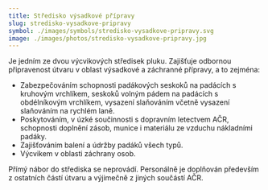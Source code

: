 ```yaml
---
title: Středisko výsadkové přípravy
slug: stredisko-vysadkove-pripravy
symbol: ./images/symbols/stredisko-vysadkove-pripravy.svg
image: ./images/photos/stredisko-vysadkove-pripravy.jpg
---
```


Je jedním ze dvou výcvikových středisek pluku. Zajišťuje odbornou připravenost útvaru v oblast výsadkové a záchranné přípravy, a to zejména:

- Zabezpečováním schopnosti padákových seskoků na padácích s kruhovým vrchlíkem, seskoků volným pádem na padácích s obdélníkovým vrchlíkem, vysazení slaňováním včetně vysazení slaňováním na rychlém laně.
- Poskytováním, v úzké součinnosti s dopravním letectvem AČR, schopnosti doplnění zásob, munice i materiálu ze vzduchu nákladními padáky.
- Zajišťováním balení a údržby padáků všech typů.
- Výcvikem v oblasti záchrany osob.

Přímý nábor do střediska se neprovádí. Personálně je doplňován především z ostatních částí útvaru a výjimečně z jiných součástí AČR.
